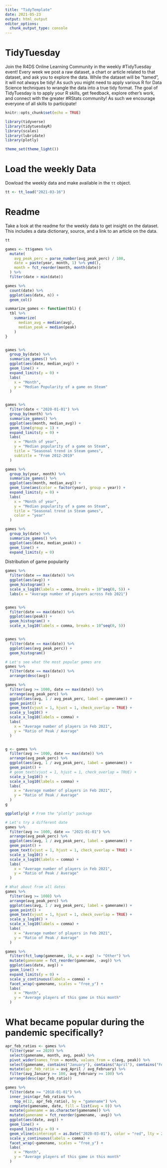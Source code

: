```yaml
---
title: "TidyTemplate"
date: 2021-05-23
output: html_output
editor_options: 
  chunk_output_type: console
---
```


# TidyTuesday

Join the R4DS Online Learning Community in the weekly #TidyTuesday event!
Every week we post a raw dataset, a chart or article related to that dataset, and ask you to explore the data.
While the dataset will be “tamed”, it will not always be tidy! As such you might need to apply various R for Data Science techniques to wrangle the data into a true tidy format.
The goal of TidyTuesday is to apply your R skills, get feedback, explore other’s work, and connect with the greater #RStats community!
As such we encourage everyone of all skills to participate!

```r

knitr::opts_chunk$set(echo = TRUE)

library(tidyverse)
library(tidytuesdayR)
library(scales)
library(lubridate)
library(plotly)

theme_set(theme_light())
```

# Load the weekly Data

Dowload the weekly data and make available in the `tt` object.

```r

tt <- tt_load("2021-03-16")
```


# Readme

Take a look at the readme for the weekly data to get insight on the dataset.
This includes a data dictionary, source, and a link to an article on the data.

```r

tt
```


```r
games <- tt$games %>%
  mutate(
    avg_peak_perc = parse_number(avg_peak_perc) / 100,
    date = paste(year, month, 1) %>% ymd(),
    month = fct_reorder(month, month(date))
  ) %>%
  filter(date > min(date))
```


```r
games %>%
  count(date) %>%
  ggplot(aes(date, n)) +
  geom_col()

summarize_games <- function(tbl) {
  tbl %>%
    summarize(
      median_avg = median(avg),
      median_peak = median(peak)
    )
}


games %>%
  group_by(date) %>%
  summarize_games() %>%
  ggplot(aes(date, median_avg)) +
  geom_line() +
  expand_limits(y = 0) +
  labs(
    x = "Month",
    y = "Median Popularity of a game on Steam"
  )


games %>%
  filter(date < "2020-01-01") %>%
  group_by(month) %>%
  summarize_games() %>%
  ggplot(aes(month, median_avg)) +
  geom_line(group = 1) +
  expand_limits(y = 0) +
  labs(
    x = "Month of year",
    y = "Median popularity of a game on Steam",
    title = "Seasonal trend in Steam games",
    subtitle = "From 2012-2019"
  )

games %>%
  group_by(year, month) %>%
  summarize_games() %>%
  ggplot(aes(month, median_avg)) +
  geom_line(aes(color = factor(year), group = year)) +
  expand_limits(y = 0) +
  labs(
    x = "Month of year",
    y = "Median popularity of a game on Steam",
    title = "Seasonal trend in Steam games",
    color = "year"
  )

games %>%
  group_by(date) %>%
  summarize_games() %>%
  ggplot(aes(date, median_peak)) +
  geom_line() +
  expand_limits(y = 0)
```


Distribution of game popularity

```r
games %>%
  filter(date == max(date)) %>%
  ggplot(aes(avg)) +
  geom_histogram() +
  scale_x_log10(labels = comma, breaks = 10^seq(0, 5)) +
  labs(x = "Average number of players across Feb 2021")


games %>%
  filter(date == max(date)) %>%
  ggplot(aes(peak)) +
  geom_histogram() +
  scale_x_log10(labels = comma, breaks = 10^seq(0, 5))


games %>%
  filter(date == max(date)) %>%
  ggplot(aes(avg_peak_perc)) +
  geom_histogram()

# Let's see what the most popular games are
games %>%
  filter(date == max(date)) %>%
  arrange(desc(avg))
```



```r
games %>%
  filter(avg >= 1000, date == max(date)) %>%
  arrange(avg_peak_perc) %>%
  ggplot(aes(avg, 1 / avg_peak_perc, label = gamename)) +
  geom_point() +
  geom_text(vjust = 1, hjust = 1, check_overlap = TRUE) +
  scale_y_log10() +
  scale_x_log10(labels = comma) +
  labs(
    x = "Average number of players in Feb 2021",
    y = "Ratio of Peak / Average"
  )


g <- games %>%
  filter(avg >= 1000, date == max(date)) %>%
  arrange(avg_peak_perc) %>%
  ggplot(aes(avg, 1 / avg_peak_perc, label = gamename)) +
  geom_point() +
  # geom_text(vjust = 1, hjust = 1, check_overlap = TRUE) +
  scale_y_log10() +
  scale_x_log10(labels = comma) +
  labs(
    x = "Average number of players in Feb 2021",
    y = "Ratio of Peak / Average"
  )
g

ggplotly(g) # From the "plotly" package

# Let's try a different date
games %>%
  filter(avg >= 1000, date == "2021-01-01") %>%
  arrange(avg_peak_perc) %>%
  ggplot(aes(avg, 1 / avg_peak_perc, label = gamename)) +
  geom_point() +
  geom_text(vjust = 1, hjust = 1, check_overlap = TRUE) +
  scale_y_log10() +
  scale_x_log10(labels = comma) +
  labs(
    x = "Average number of players in Feb 2021",
    y = "Ratio of Peak / Average"
  )

# What about from all dates
games %>%
  filter(avg >= 1000) %>%
  arrange(avg_peak_perc) %>%
  ggplot(aes(avg, 1 / avg_peak_perc, label = gamename)) +
  geom_point() +
  geom_text(vjust = 1, hjust = 1, check_overlap = TRUE) +
  scale_y_log10() +
  scale_x_log10(labels = comma) +
  labs(
    x = "Average number of players in Feb 2021",
    y = "Ratio of Peak / Average"
  )
```



```r
games %>%
  filter(fct_lump(gamename, 16, w = avg) != "Other") %>%
  mutate(gamename = fct_reorder(gamename, -avg)) %>%
  ggplot(aes(date, avg)) +
  geom_line() +
  expand_limits(y = 0) +
  scale_y_continuous(labels = comma) +
  facet_wrap(~gamename, scales = "free_y") +
  labs(
    x = "Month",
    y = "Average players of this game in this month"
  )
```


# What became popular during the pandemic specifically?

```r
apr_feb_ratios <- games %>%
  filter(year == 2020) %>%
  select(gamename, month, avg, peak) %>%
  pivot_wider(names_from = month, values_from = c(avg, peak)) %>%
  select(gamename, contains("January"), contains("April"), contains("February")) %>%
  mutate(apr_feb_ratio = avg_April / avg_February) %>%
  filter(avg_January >= 100, avg_February >= 100) %>%
  arrange(desc(apr_feb_ratio))

games %>%
  filter(date >= "2018-01-01") %>%
  inner_join(apr_feb_ratios %>%
    top_n(12, apr_feb_ratio), by = "gamename") %>%
  complete(gamename, date, fill = list(avg = 0)) %>%
  mutate(gamename = as.character(gamename)) %>%
  mutate(gamename = fct_reorder(gamename, -avg)) %>%
  ggplot(aes(date, avg)) +
  geom_line() +
  expand_limits(y = 0) +
  geom_vline(xintercept = as.Date("2020-03-01"), color = "red", lty = 2) +
  scale_y_continuous(labels = comma) +
  facet_wrap(~gamename, scales = "free_y") +
  labs(
    x = "Month",
    y = "Average players of this game in this month"
  )
```
